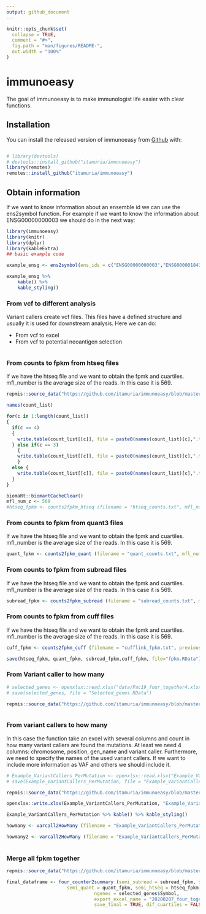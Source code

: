 ```yaml
---
output: github_document
---
```


<!-- README.md is generated from README.Rmd. Please edit that file -->

```r
knitr::opts_chunk$set(
  collapse = TRUE,
  comment = "#>",
  fig.path = "man/figures/README-",
  out.width = "100%"
)
```

# immunoeasy

<!-- badges: start -->
<!-- badges: end -->

The goal of immunoeasy is to make immunologist life easier with clear functions. 

## Installation

You can install the released version of immunoeasy from [Github](https://github.com/itamuria/immunoeasy) with:

``` r

# library(devtools)
# devtools::install_github("itamuria/immunoeasy")
library(remotes)
remotes::install_github("itamuria/immunoeasy")
```

## Obtain information

If we want to know information about an ensemble id we can use the ens2symbol function. For example if we want to know the information about ENSG00000000003 we should do in the next way:



```r
library(immunoeasy)
library(knitr)
library(dplyr)
library(kableExtra)
## basic example code

example_ensg <- ens2symbol(ens_ids = c("ENSG00000000003","ENSG00000184389"))

example_ensg %>% 
    kable() %>%
    kable_styling()


```

### From vcf to different analysis

Variant callers create vcf files. This files have a defined structure and usually it is used for downstream analysis. Here we can do:

- From vcf to excel
- From vcf to potential neoantigen selection

```r



```


### From counts to fpkm from htseq files

If we have the htseq file and we want to obtain the fpmk and cuartiles. mfl_number is the average size of the reads. In this case it is 569.

```r

repmis::source_data("https://github.com/itamuria/immunoeasy/blob/master/data/immunoeasy_counts.RData?raw=true")

names(count_list)

for(c in 1:length(count_list))
{
  if(c == 4) 
  {
    write.table(count_list[[c]], file = paste0(names(count_list)[c],".txt"),row.names = FALSE, sep = "\t")
  } else if(c == 3)  
    {
    write.table(count_list[[c]], file = paste0(names(count_list)[c],".txt"), row.names = TRUE)
    }
  else {
    write.table(count_list[[c]], file = paste0(names(count_list)[c],".txt"),row.names = FALSE)
  }
}

biomaRt::biomartCacheClear() 
mfl_num_z <- 569
#htseq_fpkm <- counts2fpkm_htseq (filename = "htseq_counts.txt", mfl_num = c(mfl_num_z))

```

### From counts to fpkm from quant3 files

If we have the htseq file and we want to obtain the fpmk and cuartiles. mfl_number is the average size of the reads. In this case it is 569.

```r


quant_fpkm <- counts2fpkm_quant (filename = "quant_counts.txt", mfl_num = c(mfl_num_z))


```

### From counts to fpkm from subread files

If we have the htseq file and we want to obtain the fpmk and cuartiles. mfl_number is the average size of the reads. In this case it is 569.

```r

subread_fpkm <- counts2fpkm_subread (filename = "subread_counts.txt", mfl_num = c(mfl_num_z))


```


### From counts to fpkm from cuff files

If we have the htseq file and we want to obtain the fpmk and cuartiles. mfl_number is the average size of the reads. In this case it is 569.

```r

cuff_fpkm <- counts2fpkm_cuff (filename = "cufflink_fpkm.txt", previous_clean = TRUE)

save(htseq_fpkm, quant_fpkm, subread_fpkm,cuff_fpkm, file="fpkm.RData")

```

### From Variant caller to how many

```r
# selected_genes <- openxlsx::read.xlsx("data/Pac19_four_together4.xlsx")
# save(selected_genes, file = "Selected_genes.RData")

repmis::source_data("https://github.com/itamuria/immunoeasy/blob/master/data/Selected_genes.RData?raw=true")



```
### From variant callers to how many

In this case the function take an excel with several columns and count in how many variant callers are found the mutations. At least we need 4 columns: chromosome, position, gen_name and variant caller. Furthermore, we need to specify the names of the used variant callers. If we want to include more information as VAF and others we should include it. 


```r

# Example_VariantCallers_PerMutation <- openxlsx::read.xlsx("Example_VariantCallers_PerMutation.xlsx")
# save(Example_VariantCallers_PerMutation, file = "Example_VariantCallers_PerMutation.RData")

repmis::source_data("https://github.com/itamuria/immunoeasy/blob/master/data/Example_VariantCallers_PerMutation.RData?raw=true")

openxlsx::write.xlsx(Example_VariantCallers_PerMutation, "Example_VariantCallers_PerMutation.xlsx")

Example_VariantCallers_PerMutation %>% kable() %>% kable_styling()

howmany <- varcall2HowMany (filename = "Example_VariantCallers_PerMutation.xlsx", chr_pos = 1, position = 2, gen_name = 3, varian_caller = 12, VAF = NA, others = NULL,var_cal_4 = c("mutect38","somaticsniper", "strelka","varscan"))

howmany2 <- varcall2HowMany (filename = "Example_VariantCallers_PerMutation.xlsx", chr_pos = 1, position = 2, gen_name = 3, varian_caller = 12, VAF = 5, others = c(4,6:11),var_cal_4 = c("mutect38","somaticsniper", "strelka","varscan"))  
  
```

### Merge all fpkm together

```r

repmis::source_data("https://github.com/itamuria/immunoeasy/blob/master/data/fpkm.RData?raw=true")

final_dataframe <- four_counter2summary (semi_subread = subread_fpkm, semi_cuff = cuff_fpkm,
                      semi_quant = quant_fpkm, semi_htseq = htseq_fpkm,
                                ngenes = selected_genes$Symbol,
                                export_excel_name = "20200207_four_together_counts_pac5_10619.xlsx",
                                save_final = TRUE, dif_cuartiles = FALSE)
```





















